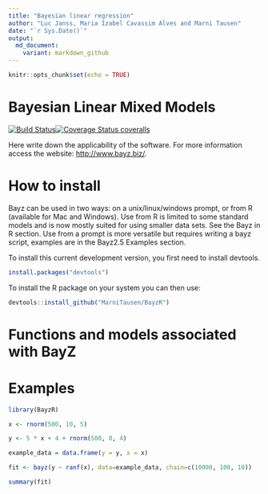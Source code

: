 ```yaml
---
title: "Bayesian linear regression"
author: "Luc Janss, Maria Izabel Cavassim Alves and Marni Tausen"
date: "`r Sys.Date()`"
output:
  md_document:
    variant: markdown_github
---
```


```r
knitr::opts_chunk$set(echo = TRUE)
```

# Bayesian Linear Mixed Models
[![Build Status](https://travis-ci.org/MarniTausen/BayzR.svg?branch=master)](https://travis-ci.org/MarniTausen/BayzR)[![Coverage Status coveralls](https://coveralls.io/repos/github/MarniTausen/BayzR/badge.svg?branch=master&kill_cache=1)](https://coveralls.io/github/MarniTausen/BayzR?branch=master)

Here write down the applicability of the software. For more information access the website: <http://www.bayz.biz/>.


# How to install
Bayz can be used in two ways: on a unix/linux/windows prompt, or from
R (available for Mac and Windows). Use from R is limited to some
standard models and is now mostly suited for using smaller data
sets. See the Bayz in R section. Use from a prompt is more versatile
but requires writing a bayz script, examples are in the Bayz2.5
Examples section.


To install this current development version, you first need to install devtools.
```r
install.packages("devtools")
```

To install the R package on your system you can then use:
```r
devtools::install_github("MarniTausen/BayzR")
```

# Functions and models associated with BayZ


# Examples

```r

library(BayzR)

x <- rnorm(500, 10, 5)

y <- 5 * x + 4 + rnorm(500, 0, 4)

example_data = data.frame(y = y, x = x)

fit <- bayz(y ~ ranf(x), data=example_data, chain=c(10000, 100, 10))

summary(fit)

```
